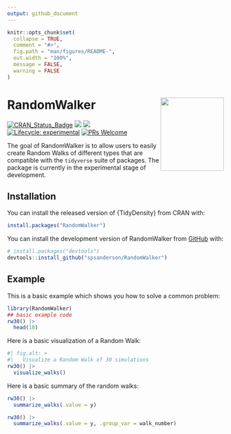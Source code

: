 ```yaml
---
output: github_document
---
```


<!-- README.md is generated from README.Rmd. Please edit that file -->

```r
knitr::opts_chunk$set(
  collapse = TRUE,
  comment = "#>",
  fig.path = "man/figures/README-",
  out.width = "100%",
  message = FALSE,
  warning = FALSE
)
```

# RandomWalker <img src="man/figures/logo.png" width="147" height="170" align="right" />

<!-- badges: start -->
[![CRAN_Status_Badge](http://www.r-pkg.org/badges/version/RandomWalker)](https://cran.r-project.org/package=RandomWalker)
![](https://cranlogs.r-pkg.org/badges/RandomWalker)
![](https://cranlogs.r-pkg.org/badges/grand-total/RandomWalker)
[![Lifecycle: experimental](https://img.shields.io/badge/lifecycle-experimental-orange.svg)](https://lifecycle.r-lib.org/articles/stages.html##experimental)
[![PRs Welcome](https://img.shields.io/badge/PRs-welcome-brightgreen.svg?style=flat-square)](https://kentcdodds.github.io/makeapullrequest.com/)
<!-- badges: end -->

The goal of RandomWalker is to allow users to easily create Random Walks of different
types that are compatible with the `tidyverse` suite of packages. The package is
currently in the experimental stage of development.

## Installation

You can install the released version of {TidyDensity} from CRAN with:

```r
install.packages("RandomWalker")
```

You can install the development version of RandomWalker from [GitHub](https://github.com/) with:

``` r
# install.packages("devtools")
devtools::install_github("spsanderson/RandomWalker")
```

## Example

This is a basic example which shows you how to solve a common problem:

```r
library(RandomWalker)
## basic example code
rw30() |>
  head(10)
```

Here is a basic visualization of a Random Walk:

```r
#| fig.alt: >
#|   Visualize a Random Walk of 30 simulations
rw30() |>
  visualize_walks()
```

Here is a basic summary of the random walks:

```r
rw30() |>
  summarize_walks(.value = y)

rw30() |>
  summarize_walks(.value = y, .group_var = walk_number)
```
